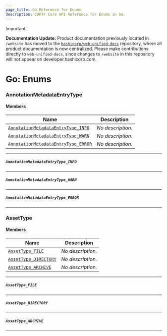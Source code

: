 ```yaml
---
page_title: Go Reference for Enums
description: CDKTF Core API Reference for Enums in Go.
---
```


> [!IMPORTANT]  
> **Documentation Update:** Product documentation previously located in `/website` has moved to the [`hashicorp/web-unified-docs`](https://github.com/hashicorp/web-unified-docs) repository, where all product documentation is now centralized. Please make contributions directly to `web-unified-docs`, since changes to `/website` in this repository will not appear on developer.hashicorp.com.

<!-- This file is generated through yarn generate-docs -->

# Go: Enums <a name="Enums" id="Enums"></a>

### AnnotationMetadataEntryType <a name="AnnotationMetadataEntryType" id="cdktf.AnnotationMetadataEntryType"></a>

#### Members <a name="Members" id="Members"></a>

| **Name**                                                                                              | **Description**   |
| ----------------------------------------------------------------------------------------------------- | ----------------- |
| <code><a href="#cdktf.AnnotationMetadataEntryType.INFO">AnnotationMetadataEntryType_INFO</a></code>   | _No description._ |
| <code><a href="#cdktf.AnnotationMetadataEntryType.WARN">AnnotationMetadataEntryType_WARN</a></code>   | _No description._ |
| <code><a href="#cdktf.AnnotationMetadataEntryType.ERROR">AnnotationMetadataEntryType_ERROR</a></code> | _No description._ |

---

##### `AnnotationMetadataEntryType_INFO` <a name="AnnotationMetadataEntryType_INFO" id="cdktf.AnnotationMetadataEntryType.INFO"></a>

---

##### `AnnotationMetadataEntryType_WARN` <a name="AnnotationMetadataEntryType_WARN" id="cdktf.AnnotationMetadataEntryType.WARN"></a>

---

##### `AnnotationMetadataEntryType_ERROR` <a name="AnnotationMetadataEntryType_ERROR" id="cdktf.AnnotationMetadataEntryType.ERROR"></a>

---

### AssetType <a name="AssetType" id="cdktf.AssetType"></a>

#### Members <a name="Members" id="Members"></a>

| **Name**                                                                  | **Description**   |
| ------------------------------------------------------------------------- | ----------------- |
| <code><a href="#cdktf.AssetType.FILE">AssetType_FILE</a></code>           | _No description._ |
| <code><a href="#cdktf.AssetType.DIRECTORY">AssetType_DIRECTORY</a></code> | _No description._ |
| <code><a href="#cdktf.AssetType.ARCHIVE">AssetType_ARCHIVE</a></code>     | _No description._ |

---

##### `AssetType_FILE` <a name="AssetType_FILE" id="cdktf.AssetType.FILE"></a>

---

##### `AssetType_DIRECTORY` <a name="AssetType_DIRECTORY" id="cdktf.AssetType.DIRECTORY"></a>

---

##### `AssetType_ARCHIVE` <a name="AssetType_ARCHIVE" id="cdktf.AssetType.ARCHIVE"></a>

---
